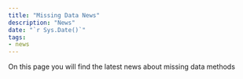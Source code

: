 ```yaml
---
title: "Missing Data News"
description: "News"
date: "`r Sys.Date()`"
tags: 
- news
---
```


On this page you will find the latest news about missing data methods
